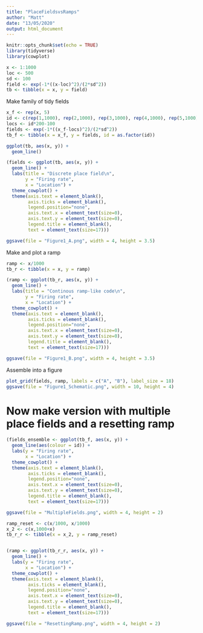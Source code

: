 ```yaml
---
title: "PlaceFieldsvsRamps"
author: "Matt"
date: "13/05/2020"
output: html_document
---
```


```r
knitr::opts_chunk$set(echo = TRUE)
library(tidyverse)
library(cowplot)
```



```r
x <- 1:1000
loc <- 500
sd <- 100
field <- exp(-1*((x-loc)^2)/(2*sd^2))
tb <- tibble(x = x, y = field)
```

Make family of tidy fields
```r
x_f <- rep(x, 5)
id <- c(rep(1,1000), rep(2,1000), rep(3,1000), rep(4,1000), rep(5,1000))
locs <- id*200-100
fields <- exp(-1*((x_f-locs)^2)/(2*sd^2))
tb_f <- tibble(x = x_f, y = fields, id = as.factor(id))
```


```r
ggplot(tb, aes(x, y)) +
  geom_line()

(fields <- ggplot(tb, aes(x, y)) +
  geom_line() +
  labs(title = "Discrete place field\n",
       y = "Firing rate",
       x = "Location") +
  theme_cowplot() +
  theme(axis.text = element_blank(),
        axis.ticks = element_blank(),
        legend.position="none", 
        axis.text.x = element_text(size=0),
        axis.text.y = element_text(size=0),
        legend.title = element_blank(),
        text = element_text(size=17)))

ggsave(file = "Figure1_A.png", width = 4, height = 3.5)

```

Make and plot a ramp
```r
ramp <- x/1000
tb_r <- tibble(x = x, y = ramp)

(ramp <- ggplot(tb_r, aes(x, y)) +
  geom_line() +
  labs(title = "Continous ramp-like code\n",
       y = "Firing rate",
       x = "Location") +
  theme_cowplot() +
  theme(axis.text = element_blank(),
        axis.ticks = element_blank(),
        legend.position="none", 
        axis.text.x = element_text(size=0),
        axis.text.y = element_text(size=0),
        legend.title = element_blank(),
        text = element_text(size=17)))

ggsave(file = "Figure1_B.png", width = 4, height = 3.5)

```

Assemble into a figure
```r
plot_grid(fields, ramp, labels = c("A", "B"), label_size = 18)
ggsave(file = "Figure1_Schematic.png", width = 10, height = 4)

```

# Now make version with multiple place fields and a resetting ramp
```r
(fields_ensemble <- ggplot(tb_f, aes(x, y)) +
  geom_line(aes(colour = id)) +
  labs(y = "Firing rate",
       x = "Location") +
  theme_cowplot() +
  theme(axis.text = element_blank(),
        axis.ticks = element_blank(),
        legend.position="none", 
        axis.text.x = element_text(size=0),
        axis.text.y = element_text(size=0),
        legend.title = element_blank(),
        text = element_text(size=17)))

ggsave(file = "MultipleFields.png", width = 4, height = 2)
```
```r
ramp_reset <- c(x/1000, x/1000)
x_2 <- c(x,1000+x)
tb_r_r <- tibble(x = x_2, y = ramp_reset)


(ramp <- ggplot(tb_r_r, aes(x, y)) +
  geom_line() +
  labs(y = "Firing rate",
       x = "Location") +
  theme_cowplot() +
  theme(axis.text = element_blank(),
        axis.ticks = element_blank(),
        legend.position="none", 
        axis.text.x = element_text(size=0),
        axis.text.y = element_text(size=0),
        legend.title = element_blank(),
        text = element_text(size=17)))

ggsave(file = "ResettingRamp.png", width = 4, height = 2)
```

